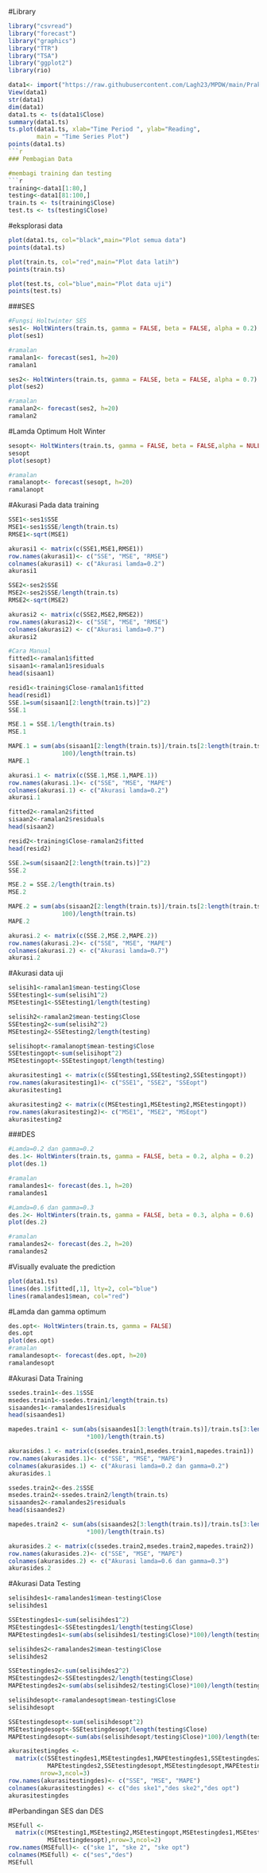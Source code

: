 #Library
```r
library("csvread")
library("forecast")
library("graphics")
library("TTR")
library("TSA")
library("ggplot2")
library(rio)
```
```r
data1<- import("https://raw.githubusercontent.com/Lagh23/MPDW/main/Praktikum%201/test.csv")
View(data1)
str(data1)
dim(data1)
data1.ts <- ts(data1$Close)
summary(data1.ts)
ts.plot(data1.ts, xlab="Time Period ", ylab="Reading", 
        main = "Time Series Plot")
points(data1.ts)
```r
### Pembagian Data

#membagi training dan testing
```r
training<-data1[1:80,]
testing<-data1[81:100,]
train.ts <- ts(training$Close)
test.ts <- ts(testing$Close)
```
#eksplorasi data
```r
plot(data1.ts, col="black",main="Plot semua data")
points(data1.ts)

plot(train.ts, col="red",main="Plot data latih")
points(train.ts)

plot(test.ts, col="blue",main="Plot data uji")
points(test.ts)
```
###SES
```r
#Fungsi Holtwinter SES
ses1<- HoltWinters(train.ts, gamma = FALSE, beta = FALSE, alpha = 0.2)
plot(ses1)

#ramalan
ramalan1<- forecast(ses1, h=20)
ramalan1

ses2<- HoltWinters(train.ts, gamma = FALSE, beta = FALSE, alpha = 0.7)
plot(ses2)

#ramalan
ramalan2<- forecast(ses2, h=20)
ramalan2
```
#Lamda Optimum Holt Winter
```r
sesopt<- HoltWinters(train.ts, gamma = FALSE, beta = FALSE,alpha = NULL)
sesopt
plot(sesopt)

#ramalan
ramalanopt<- forecast(sesopt, h=20)
ramalanopt
```

#Akurasi Pada data training
```r
SSE1<-ses1$SSE
MSE1<-ses1$SSE/length(train.ts)
RMSE1<-sqrt(MSE1)

akurasi1 <- matrix(c(SSE1,MSE1,RMSE1))
row.names(akurasi1)<- c("SSE", "MSE", "RMSE")
colnames(akurasi1) <- c("Akurasi lamda=0.2")
akurasi1

SSE2<-ses2$SSE
MSE2<-ses2$SSE/length(train.ts)
RMSE2<-sqrt(MSE2)

akurasi2 <- matrix(c(SSE2,MSE2,RMSE2))
row.names(akurasi2)<- c("SSE", "MSE", "RMSE")
colnames(akurasi2) <- c("Akurasi lamda=0.7")
akurasi2

#Cara Manual
fitted1<-ramalan1$fitted
sisaan1<-ramalan1$residuals
head(sisaan1)

resid1<-training$Close-ramalan1$fitted
head(resid1)
SSE.1=sum(sisaan1[2:length(train.ts)]^2)
SSE.1

MSE.1 = SSE.1/length(train.ts)
MSE.1

MAPE.1 = sum(abs(sisaan1[2:length(train.ts)]/train.ts[2:length(train.ts)])*
               100)/length(train.ts)
MAPE.1

akurasi.1 <- matrix(c(SSE.1,MSE.1,MAPE.1))
row.names(akurasi.1)<- c("SSE", "MSE", "MAPE")
colnames(akurasi.1) <- c("Akurasi lamda=0.2")
akurasi.1

fitted2<-ramalan2$fitted
sisaan2<-ramalan2$residuals
head(sisaan2)

resid2<-training$Close-ramalan2$fitted
head(resid2)

SSE.2=sum(sisaan2[2:length(train.ts)]^2)
SSE.2

MSE.2 = SSE.2/length(train.ts)
MSE.2

MAPE.2 = sum(abs(sisaan2[2:length(train.ts)]/train.ts[2:length(train.ts)])*
               100)/length(train.ts)
MAPE.2

akurasi.2 <- matrix(c(SSE.2,MSE.2,MAPE.2))
row.names(akurasi.2)<- c("SSE", "MSE", "MAPE")
colnames(akurasi.2) <- c("Akurasi lamda=0.7")
akurasi.2
```
#Akurasi data uji
```r
selisih1<-ramalan1$mean-testing$Close
SSEtesting1<-sum(selisih1^2)
MSEtesting1<-SSEtesting1/length(testing)

selisih2<-ramalan2$mean-testing$Close
SSEtesting2<-sum(selisih2^2)
MSEtesting2<-SSEtesting2/length(testing)

selisihopt<-ramalanopt$mean-testing$Close
SSEtestingopt<-sum(selisihopt^2)
MSEtestingopt<-SSEtestingopt/length(testing)

akurasitesting1 <- matrix(c(SSEtesting1,SSEtesting2,SSEtestingopt))
row.names(akurasitesting1)<- c("SSE1", "SSE2", "SSEopt")
akurasitesting1

akurasitesting2 <- matrix(c(MSEtesting1,MSEtesting2,MSEtestingopt))
row.names(akurasitesting2)<- c("MSE1", "MSE2", "MSEopt")
akurasitesting2
```
###DES
```r
#Lamda=0.2 dan gamma=0.2
des.1<- HoltWinters(train.ts, gamma = FALSE, beta = 0.2, alpha = 0.2)
plot(des.1)

#ramalan
ramalandes1<- forecast(des.1, h=20)
ramalandes1

#Lamda=0.6 dan gamma=0.3
des.2<- HoltWinters(train.ts, gamma = FALSE, beta = 0.3, alpha = 0.6)
plot(des.2)

#ramalan
ramalandes2<- forecast(des.2, h=20)
ramalandes2
```

#Visually evaluate the prediction
```r
plot(data1.ts)
lines(des.1$fitted[,1], lty=2, col="blue")
lines(ramalandes1$mean, col="red")
```
#Lamda dan gamma optimum
```r
des.opt<- HoltWinters(train.ts, gamma = FALSE)
des.opt
plot(des.opt)
#ramalan
ramalandesopt<- forecast(des.opt, h=20)
ramalandesopt
```
#Akurasi Data Training
```r
ssedes.train1<-des.1$SSE
msedes.train1<-ssedes.train1/length(train.ts)
sisaandes1<-ramalandes1$residuals
head(sisaandes1)

mapedes.train1 <- sum(abs(sisaandes1[3:length(train.ts)]/train.ts[3:length(train.ts)])
                      *100)/length(train.ts)

akurasides.1 <- matrix(c(ssedes.train1,msedes.train1,mapedes.train1))
row.names(akurasides.1)<- c("SSE", "MSE", "MAPE")
colnames(akurasides.1) <- c("Akurasi lamda=0.2 dan gamma=0.2")
akurasides.1

ssedes.train2<-des.2$SSE
msedes.train2<-ssedes.train2/length(train.ts)
sisaandes2<-ramalandes2$residuals
head(sisaandes2)

mapedes.train2 <- sum(abs(sisaandes2[3:length(train.ts)]/train.ts[3:length(train.ts)])
                      *100)/length(train.ts)

akurasides.2 <- matrix(c(ssedes.train2,msedes.train2,mapedes.train2))
row.names(akurasides.2)<- c("SSE", "MSE", "MAPE")
colnames(akurasides.2) <- c("Akurasi lamda=0.6 dan gamma=0.3")
akurasides.2
```
#Akurasi Data Testing
```r
selisihdes1<-ramalandes1$mean-testing$Close
selisihdes1

SSEtestingdes1<-sum(selisihdes1^2)
MSEtestingdes1<-SSEtestingdes1/length(testing$Close)
MAPEtestingdes1<-sum(abs(selisihdes1/testing$Close)*100)/length(testing$Close)

selisihdes2<-ramalandes2$mean-testing$Close
selisihdes2

SSEtestingdes2<-sum(selisihdes2^2)
MSEtestingdes2<-SSEtestingdes2/length(testing$Close)
MAPEtestingdes2<-sum(abs(selisihdes2/testing$Close)*100)/length(testing$Close)

selisihdesopt<-ramalandesopt$mean-testing$Close
selisihdesopt

SSEtestingdesopt<-sum(selisihdesopt^2)
MSEtestingdesopt<-SSEtestingdesopt/length(testing$Close)
MAPEtestingdesopt<-sum(abs(selisihdesopt/testing$Close)*100)/length(testing$Close)

akurasitestingdes <-
  matrix(c(SSEtestingdes1,MSEtestingdes1,MAPEtestingdes1,SSEtestingdes2,MSEtestingdes2,
           MAPEtestingdes2,SSEtestingdesopt,MSEtestingdesopt,MAPEtestingdesopt),
         nrow=3,ncol=3)
row.names(akurasitestingdes)<- c("SSE", "MSE", "MAPE")
colnames(akurasitestingdes) <- c("des ske1","des ske2","des opt")
akurasitestingdes
```
#Perbandingan SES dan DES
```r
MSEfull <-
  matrix(c(MSEtesting1,MSEtesting2,MSEtestingopt,MSEtestingdes1,MSEtestingdes2,
           MSEtestingdesopt),nrow=3,ncol=2)
row.names(MSEfull)<- c("ske 1", "ske 2", "ske opt")
colnames(MSEfull) <- c("ses","des")
MSEfull
```

